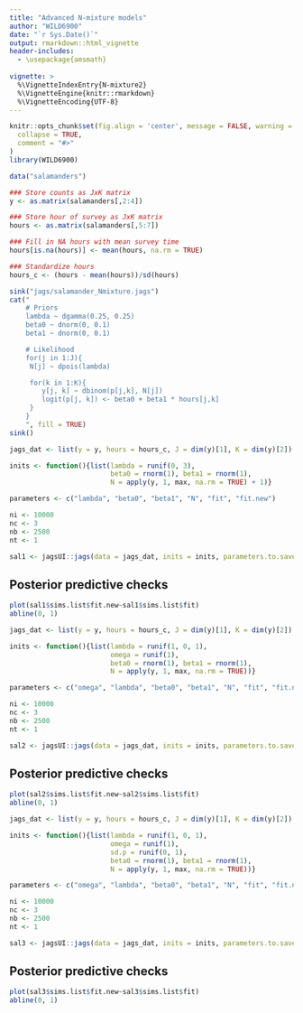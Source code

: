 ```yaml
---
title: "Advanced N-mixture models"
author: "WILD6900"
date: "`r Sys.Date()`"
output: rmarkdown::html_vignette
header-includes:
  - \usepackage{amsmath}
  
vignette: >
  %\VignetteIndexEntry{N-mixture2}
  %\VignetteEngine{knitr::rmarkdown}
  %\VignetteEncoding{UTF-8}
---
```


```r
knitr::opts_chunk$set(fig.align = 'center', message = FALSE, warning = FALSE,
  collapse = TRUE,
  comment = "#>"
)
library(WILD6900)
```

```r
data("salamanders")
```

```r
### Store counts as JxK matrix
y <- as.matrix(salamanders[,2:4])

### Store hour of survey as JxK matrix
hours <- as.matrix(salamanders[,5:7])

### Fill in NA hours with mean survey time
hours[is.na(hours)] <- mean(hours, na.rm = TRUE)

### Standardize hours
hours_c <- (hours - mean(hours))/sd(hours)
```

```r
sink("jags/salamander_Nmixture.jags")
cat("
    # Priors
    lambda ~ dgamma(0.25, 0.25)
    beta0 ~ dnorm(0, 0.1)
    beta1 ~ dnorm(0, 0.1)

    # Likelihood
    for(j in 1:J){
     N[j] ~ dpois(lambda)

     for(k in 1:K){
        y[j, k] ~ dbinom(p[j,k], N[j])
        logit(p[j, k]) <- beta0 + beta1 * hours[j,k]
     }
    }
    ", fill = TRUE)
sink()
```


```r

jags_dat <- list(y = y, hours = hours_c, J = dim(y)[1], K = dim(y)[2])

inits <- function(){list(lambda = runif(0, 3),
                         beta0 = rnorm(1), beta1 = rnorm(1),
                         N = apply(y, 1, max, na.rm = TRUE) + 1)}

parameters <- c("lambda", "beta0", "beta1", "N", "fit", "fit.new")

ni <- 10000
nc <- 3
nb <- 2500
nt <- 1

sal1 <- jagsUI::jags(data = jags_dat, inits = inits, parameters.to.save = parameters, model.file = "inst/jags/salamander_Nmixture.jags", n.chains = nc, n.iter = ni, n.burnin = nb, n.thin = nt)
```
## Posterior predictive checks

```r
plot(sal1$sims.list$fit.new~sal1$sims.list$fit)
abline(0, 1)
```



```r

jags_dat <- list(y = y, hours = hours_c, J = dim(y)[1], K = dim(y)[2])

inits <- function(){list(lambda = runif(1, 0, 1),
                         omega = runif(1),
                         beta0 = rnorm(1), beta1 = rnorm(1),
                         N = apply(y, 1, max, na.rm = TRUE))}

parameters <- c("omega", "lambda", "beta0", "beta1", "N", "fit", "fit.new")

ni <- 10000
nc <- 3
nb <- 2500
nt <- 1

sal2 <- jagsUI::jags(data = jags_dat, inits = inits, parameters.to.save = parameters, model.file = "inst/jags/salamander_Nmixture_ZIP.jags", n.chains = nc, n.iter = ni, n.burnin = nb, n.thin = nt)
```
## Posterior predictive checks

```r
plot(sal2$sims.list$fit.new~sal2$sims.list$fit)
abline(0, 1)
```

```r

jags_dat <- list(y = y, hours = hours_c, J = dim(y)[1], K = dim(y)[2])

inits <- function(){list(lambda = runif(1, 0, 1),
                         omega = runif(1),
                         sd.p = runif(0, 1),
                         beta0 = rnorm(1), beta1 = rnorm(1),
                         N = apply(y, 1, max, na.rm = TRUE))}

parameters <- c("omega", "lambda", "beta0", "beta1", "N", "fit", "fit.new")

ni <- 10000
nc <- 3
nb <- 2500
nt <- 1

sal3 <- jagsUI::jags(data = jags_dat, inits = inits, parameters.to.save = parameters, model.file = "inst/jags/salamander_Nmixture_ZIP_OD.jags", n.chains = nc, n.iter = ni, n.burnin = nb, n.thin = nt)
```
## Posterior predictive checks

```r
plot(sal3$sims.list$fit.new~sal3$sims.list$fit)
abline(0, 1)
```
